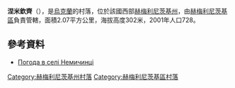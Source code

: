 {{coord|49|22|20|N|26|43|19|E|scale:100000|display=title}}

'''涅米欽齊'''（{{lang-uk|Немичинці}}），是[[烏克蘭|烏克蘭]]的村落，位於該國西部[[赫梅利尼茨基州|赫梅利尼茨基州]]，由[[赫梅利尼茨基區|赫梅利尼茨基區]]負責管轄，面積2.07平方公里，海拔高度302米，2001年人口728。

==參考資料==
* [http://weather.in.ua/ua/hmel'nickaja/16756 Погода в селі Немичинці] {{Wayback|url=http://weather.in.ua/ua/hmel%27nickaja/16756 |date=20160305210643 }}

{{DEFAULTSORT:Немичинці}}
[[Category:赫梅利尼茨基州村落|Category:赫梅利尼茨基州村落]]
[[Category:赫梅利尼茨基區村落|Category:赫梅利尼茨基區村落]]


{{Khmelnytskyi-geo-stub}}